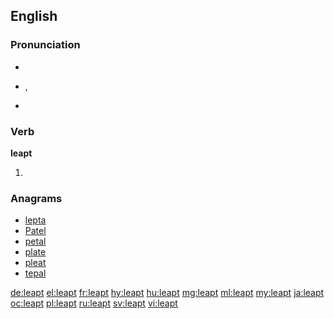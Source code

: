 ==English==

===Pronunciation===
* {{audio|en-us-leapt.ogg|Audio (US)|lang=en}}
* {{enPR|lĕpt}}, {{IPA|/lɛpt/}}
* {{rhymes|ɛpt}}

===Verb===
'''leapt'''

# {{en-past of|leap}}

===Anagrams===
* [[lepta#English|lepta]]
* [[Patel#English|Patel]]
* [[petal#English|petal]]
* [[plate#English|plate]]
* [[pleat#English|pleat]]
* [[tepal#English|tepal]]

[[de:leapt]]
[[el:leapt]]
[[fr:leapt]]
[[hy:leapt]]
[[hu:leapt]]
[[mg:leapt]]
[[ml:leapt]]
[[my:leapt]]
[[ja:leapt]]
[[oc:leapt]]
[[pl:leapt]]
[[ru:leapt]]
[[sv:leapt]]
[[vi:leapt]]